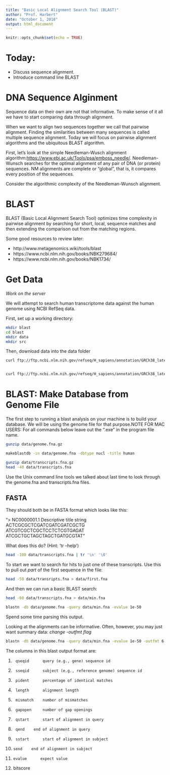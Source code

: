 ```yaml
---
title: "Basic Local Alignment Search Tool (BLAST)"
author: "Prof. Harbert"
date: "October 1, 2018"
output: html_document
---
```


```r
knitr::opts_chunk$set(echo = TRUE)
```
# Today:

+ Discuss sequence alignment.
+ Introduce command line BLAST

# DNA Sequence Alginment

Sequence data on their own are not that informative. To make sense of it all we have to start comparing data through alignment.

When we want to align two sequences together we call that pairwise alignment. Finding the similarities between many sequences is called multiple sequence alignment. Today we will focus on pairwise alignment algorithms and the ubiquitous BLAST algorithm.

First, let's look at the simple Needleman-Wusch alignment algorithm:[https://www.ebi.ac.uk/Tools/psa/emboss_needle/](https://www.ebi.ac.uk/Tools/psa/emboss_needle/). Needleman-Wunsch searches for the optimal alignment of any pair of DNA (or protein) sequences. NM alignments are complete or "global", that is, it compares every position of the sequences. 

Consider the algorithmic complexity of the Needleman-Wunsch alignment.



# BLAST

BLAST (Basic Local Alignment Search Tool) optimizes time complexity in pairwise alignment by searching for short, local, sequence matches and then extending the comparison out from the matching regions.

Some good resources to review later:

+ http://www.metagenomics.wiki/tools/blast
+ https://www.ncbi.nlm.nih.gov/books/NBK279684/
+ https://www.ncbi.nlm.nih.gov/books/NBK1734/



# Get Data

*Work on the server*

We will attempt to search human transcriptome data against the human genome using NCBI RefSeq data.

First, set up a working directory:

```bash
mkdir blast
cd blast
mkdir data
mkdir src


```

Then, download data into the data folder

```bash

curl ftp://ftp.ncbi.nlm.nih.gov/refseq/H_sapiens/annotation/GRCh38_latest/refseq_identifiers/GRCh38_latest_genomic.fna.gz  > data/genome.fna.gz


curl ftp://ftp.ncbi.nlm.nih.gov/refseq/H_sapiens/annotation/GRCh38_latest/refseq_identifiers/GRCh38_latest_rna.fna.gz  > data/transcripts.fna.gz


```



# BLAST: Make Database from Genome File

The first step to running a blast analysis on your machine is to build your database. We will be using the genome file for that purpose.NOTE FOR MAC USERS: For all commands below leave out the ".exe" in the program file name.

```bash
gunzip data/genome.fna.gz

makeblastdb -in data/genome.fna -dbtype nucl -title human


```

```bash
gunzip data/transcripts.fna.gz
head -40 data/transcripts.fna

```

Use the Unix command line tools we talked about last time to look through the genome.fna and transcripts.fna files.


## FASTA

They should both be in FASTA format which looks like this:

"> NC0000001.1 Descriptive title string<br>
ACTCGCGCTCGATCGATCGATCGCTG<br>
ATCGTCGCTCGCTCCTCTCGTGAGAT<br>
ATCGCTGCTAGCTAGCTGATGCGTAT"

What does this do? (Hint: 'tr --help')

```bash
head -100 data/transcripts.fna | tr '\n' '\0'

```


To start we want to search for hits to just one of these transcripts. Use this to pull out *part* of the first sequence in the file:

```bash
head -50 data/transripts.fna > data/first.fna
```

And then we can run a basic BLAST search:

```bash
head -60 data/transcripts.fna > data/min.fna

blastn -db data/genome.fna -query data/min.fna -evalue 1e-50 

```

Spend some time parsing this output.

Looking at the alignments can be informative. Often, however, you may just want summary data: *change -outfmt flag*

```bash
blastn -db data/genome.fna -query data/min.fna -evalue 1e-50 -outfmt 6
```

The columns in this blast output format are:

 1. 	 qseqid 	 query (e.g., gene) sequence id
 
 2. 	 sseqid 	 subject (e.g., reference genome) sequence id
 3. 	 pident 	 percentage of identical matches
 
 4. 	 length 	 alignment length
 
 5. 	 mismatch 	 number of mismatches

 6. 	 gapopen 	 number of gap openings
 
 7. 	 qstart 	 start of alignment in query
 
 8. 	 qend 	 end of alignment in query
 
 9. 	 sstart 	 start of alignment in subject
 
 10. 	 send 	 end of alignment in subject
 
 11. 	 evalue 	 expect value
 
 12.  bitscore  
 
 
 
 
 
 
 
